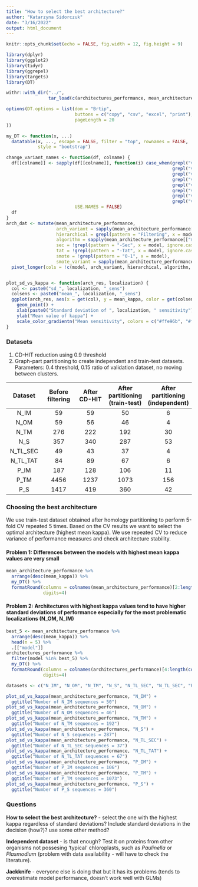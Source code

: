 ```yaml
---
title: "How to select the best architecture?"
author: "Katarzyna Sidorczuk"
date: "3/16/2022"
output: html_document
---
```


```r
knitr::opts_chunk$set(echo = FALSE, fig.width = 12, fig.height = 9)

library(dplyr)
library(ggplot2)
library(tidyr)
library(ggrepel)
library(targets)
library(DT)

withr::with_dir("../",
                tar_load(c(architectures_performance, mean_architecture_performance, model_variants)))

options(DT.options = list(dom = "Brtip",
                          buttons = c("copy", "csv", "excel", "print"),
                          pageLength = 20
))

my_DT <- function(x, ...)
  datatable(x, ..., escape = FALSE, filter = "top", rownames = FALSE,
            style = "bootstrap")

change_variant_names <- function(df, colname) {
  df[[colname]] <- sapply(df[[colname]], function(i) case_when(grepl("v1", i) ~ gsub("v1", "NMmc", i),
                                                               grepl("v2", i) ~ gsub("v2", "NMmc_S", i),
                                                               grepl("v3", i) ~ gsub("v3", "NMmc_OMS", i),
                                                               grepl("v4", i) ~ gsub("v4", "NMbin", i),
                                                               grepl("v5", i) ~ gsub("v5", "NMbin_S", i),
                                                               grepl("v6", i) ~ gsub("v6", "NMbin_OMS", i),
                                                               grepl("v7", i) ~ gsub("v7", "NMmc_PS_NS", i),
                                                               grepl("v8", i) ~ gsub("v8", "NMbin_PS_NS", i)),
                          USE.NAMES = FALSE)
  df
} 
arch_dat <- mutate(mean_architecture_performance,
                   arch_variant = sapply(mean_architecture_performance[["model"]], function(i) gsub("-Sec|-Tat", "", strsplit(i, "_")[[1]][2])),
                   hierarchical = grepl(pattern = "Filtering", x = model, ignore.case = FALSE),
                   algorithm = sapply(mean_architecture_performance[["model"]], function(i) last(strsplit(i, "_")[[1]])),
                   sec = !grepl(pattern = "-Sec", x = model, ignore.case = FALSE),
                   tat = !grepl(pattern = "-Tat", x = model, ignore.case = FALSE),
                   smote = !grepl(pattern = "0-1", x = model),
                   smote_variant = sapply(mean_architecture_performance[["model"]], function(i) strsplit(i, "_")[[1]][3])) %>% 
  pivot_longer(cols = !c(model, arch_variant, hierarchical, algorithm, sec, tat, smote, smote_variant), names_to = "measure") 


plot_sd_vs_kappa <- function(arch_res, localization) {
  col <- paste0("sd_", localization, "_sens")
  colsens <- paste0("mean_", localization, "_sens")
  ggplot(arch_res, aes(x = get(col), y = mean_kappa, color = get(colsens))) +
    geom_point() +
    xlab(paste0("Standard deviation of ", localization, " sensitivity")) +
    ylab("Mean value of kappa") +
    scale_color_gradientn("Mean sensitivity", colors = c("#ffe96b", "#ff4242", "#630000"))
}

```

### Datasets

1. CD-HIT reduction using 0.9 threshold
2. Graph-part partitioning to create independent and train-test datasets. Parameters: 0.4 threshold, 0.15 ratio of validation dataset, no moving between clusters.

| Dataset | Before filtering | After CD-HIT | After partitioning<br>(train-test) | After partitioning<br>(independent) |
|:---:|:---:|:---:|:---:|:---:|
| N_IM | 59 | 59 | 50 | 6 |
| N_OM | 59 | 56 | 46 | 4 |
| N_TM | 276 | 222 | 192 | 30 |
| N_S | 357 | 340 | 287 | 53 |
| N_TL_SEC | 49 | 43 | 37 | 4 |
| N_TL_TAT | 84 | 89 | 67 | 6 |
| P_IM | 187 | 128 | 106 | 11 |
| P_TM | 4456 | 1237 | 1073 | 156 |
| P_S | 1417 | 419 | 360 | 42 |



### Choosing the best architecture

We use train-test dataset obtained after homology partitioning to perform 5-fold CV repeated 5 times.
Based on the CV results we want to select the optimal architecture (highest mean kappa). 
We use repeated CV to reduce variance of performance measures and check architecture stability.

#### Problem 1: Differences between the models with highest mean kappa values are very small 

```r
mean_architecture_performance %>% 
  arrange(desc(mean_kappa)) %>% 
  my_DT() %>%
  formatRound(columns = colnames(mean_architecture_performance)[2:length(colnames(mean_architecture_performance))],
              digits=4)
```

#### Problem 2: Architectures with highest kappa values tend to have higher standard deviations of performance especially for the most problematic localizations (N_OM, N_IM)
```r
best_5 <- mean_architecture_performance %>% 
  arrange(desc(mean_kappa)) %>%
  head(n = 5) %>% 
  .[["model"]]
architectures_performance %>% 
  filter(model %in% best_5) %>% 
  my_DT() %>%
  formatRound(columns = colnames(architectures_performance)[4:length(colnames(architectures_performance))],
              digits=4)
```
```r

datasets <- c("N_IM", "N_OM", "N_TM", "N_S", "N_TL_SEC", "N_TL_SEC", "P_IM", "P_TM", "P_S")

plot_sd_vs_kappa(mean_architecture_performance, "N_IM") +
  ggtitle("Number of N_IM sequences = 50")
plot_sd_vs_kappa(mean_architecture_performance, "N_OM") +
  ggtitle("Number of N_OM sequences = 46")
plot_sd_vs_kappa(mean_architecture_performance, "N_TM") +
  ggtitle("Number of N_TM sequences = 192")
plot_sd_vs_kappa(mean_architecture_performance, "N_S") +
  ggtitle("Number of N_S sequences = 287")
plot_sd_vs_kappa(mean_architecture_performance, "N_TL_SEC") +
  ggtitle("Number of N_TL_SEC sequences = 37")
plot_sd_vs_kappa(mean_architecture_performance, "N_TL_TAT") +
  ggtitle("Number of N_TL_TAT sequences = 67")
plot_sd_vs_kappa(mean_architecture_performance, "P_IM") +
  ggtitle("Number of P_IM sequences = 106")
plot_sd_vs_kappa(mean_architecture_performance, "P_TM") +
  ggtitle("Number of P_TM sequences = 1073")
plot_sd_vs_kappa(mean_architecture_performance, "P_S") +
  ggtitle("Number of P_S sequences = 360")
```

### Questions

**How to select the best architecture?** - select the one with the highest kappa regardless of standard deviations? Include standard deviations in the decision (how?)? use some other method?

**Independent dataset** - is that enough? Test it on proteins from other organisms not possesing 'typical' chloroplasts, such as *Paulinella* or *Plasmodium* (problem with data availability - will have to check the literature).

**Jackknife** - everyone else is doing that but it has its problems (tends to overestimate model performance, doesn't work well with GLMs)
